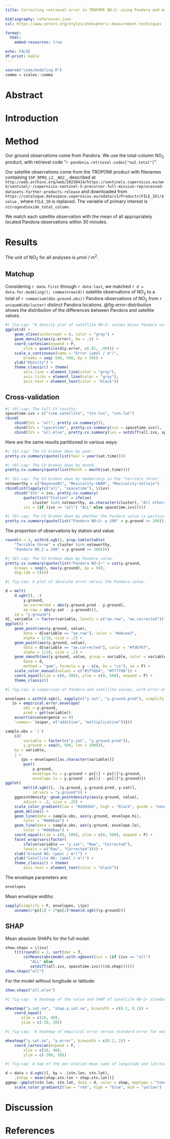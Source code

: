 ```yaml
---
title: Correcting retrieval error in TROPOMI NO~2~ using Pandora and machine learning

bibliography: references.json
csl: https://www.zotero.org/styles/atmospheric-measurement-techniques

format:
  html:
    embed-resources: true

echo: FALSE
df-print: kable
---
```


```r
source("code/modeling.R")
comma = scales::comma
```

# Abstract

# Introduction

# Method

Our ground observations come from Pandora. We use the total-column NO~2~ product, with retrieval code "`r pandonia.retrieval.codes["no2.total"]`".

Our satellite observations come from the TROPOMI product with filenames containing `S5P_RPRO_L2__NO2_`, described at `http://web.archive.org/web/20230414/https://sentinels.copernicus.eu/web/sentinel/-/copernicus-sentinel-5-precursor-full-mission-reprocessed-datasets-further-products-release` and downloaded from `https://catalogue.dataspace.copernicus.eu/odata/v1/Products(FILE_ID)/$value` , where `FILE_ID` is replaced. The variable of primary interest is `nitrogendioxide_total_column`.

We match each satellite observation with the mean of all appropriately located Pandora observations within 30 minutes.

# Results

The unit of NO~2~ for all analyses is μmol / m^2^.

## Matchup

Considering `r date.first` through `r date.last`, we matched `r d = data.for.modeling(); comma(nrow(d))` satellite observations of NO~2~ to a total of `r comma(sum(d$n.ground.obs))` Pandora observations of NO~2~ from `r uniqueN(d$cluster)` distinct Pandora locations. @fig-error-distribution shows the distribution of the differences between Pandora and satellite values.

```r
#| fig-cap: "A density plot of satellite NO~2~ values minus Pandora values. The *x*-axis limits are set to the top and bottom percentiles."
ggplot(d) +
    geom_vline(xintercept = 0, color = "gray") +
    geom_density(aes(y.error), bw = .5) +
    coord_cartesian(expand = F,
        xlim = quantile(d$y.error, c(.01, .99))) +
    scale_x_continuous(name = "Error (μmol / m²)",
        breaks = seq(-500, 500, by = 50)) +
    ylab("Density") +
    theme_classic() + theme(
        axis.line = element_line(color = "gray"),
        axis.ticks = element_line(color = "gray"),
        axis.text = element_text(color = "black"))
```

## Cross-validation

```r
#| tbl-cap: The full CV results.
spacetime.ivs = c("time.satellite", "stn.lon", "stn.lat")
rbind(
    cbind(IVs = "all", pretty.cv.summary()),
    cbind(IVs = "spacetime", pretty.cv.summary(ivs = spacetime.ivs)),
    cbind(IVs = "all.else", pretty.cv.summary(ivs = setdiff(all.ivs, spacetime.ivs))))
```

Here are the same results partitioned in various ways:

```r
#| tbl-cap: The CV broken down by year.
pretty.cv.summary(quote(list(Year = year(sat.time))))
```

```r
#| tbl-cap: The CV broken down by month.
pretty.cv.summary(quote(list(Month = month(sat.time))))
```

```r
#| tbl-cap: The CV broken down by membership in the "terrible three".
noteworthy = c("BayonneNJ", "MexicoCity-UNAM", "MexicoCity-Vallejo")
rbindlist(lapply(c("all", "spacetime"), \(ivs)
    cbind("IVs" = ivs, pretty.cv.summary(
        quote(list("Station" = ifelse(
            cluster %in% noteworthy, as.character(cluster), "All others"))),
        ivs = (if (ivs == "all") "ALL" else spacetime.ivs)))))
```

```r
#| tbl-cap: The CV broken down by whether the Pandora value is particularly high.
pretty.cv.summary(quote(list("Pandora NO~2~ ≥ 200" = y.ground >= 200)))
```

The proportion of observations by station and value:

```r
round(d = 3, with(d.xgb(), prop.table(table(
    "Terrible three" = cluster %in% noteworthy,
    "Pandora NO_2 ≥ 200" = y.ground >= 200))))
```

```r
#| tbl-cap: The CV broken down by Pandora value.
pretty.cv.summary(quote(list("Pandora NO~2~" = cut(y.ground,
    breaks = seq(0, max(y.ground), by = 50),
    dig.lab = 5))))
```

```r
#| fig-cap: A plot of absolute error versus the Pandora value.

d = melt(
    d.xgb()[, .(
        y.ground,
        ae.corrected = abs(y.ground.pred - y.ground),
        ae.raw = abs(y.sat - y.ground))],
    id = "y.ground")
d[, variable := factor(variable, levels = c("ae.raw", "ae.corrected"))]
ggplot() +
    geom_point(aes(y.ground, value),
        data = d[variable == "ae.raw"], color = "#a6cee3",
        alpha = 1/10, size = .2) +
    geom_point(aes(y.ground, value),
        data = d[variable == "ae.corrected"], color = "#fdbf6f",
        alpha = 1/10, size = .2) +
    geom_smooth(aes(y.ground, value, group = variable, color = variable),
        data = d,
        method = "gam", formula = y ~ s(x, bs = "cs"), se = F) +
    scale_color_manual(values = c("#1f78b4", "#ff7f00")) +
    coord_equal(xlim = c(0, 500), ylim = c(0, 500), expand = F) +
    theme_classic()
```

```r
#| fig-cap: A comparison of Pandora and satellite values, with error envelopes in blue.

envelopes = with(d.xgb(), sapply(c("y.sat", "y.ground.pred"), simplify = F, \(variable)
   {o = empirical.error.envelope(
        obs = y.ground,
        pred = get(variable))
    assert(o$convergence == 0)
    `names<-`(o$par, c("additive", "multiplicative"))}))

sample.obs = `[`(
    CJ(
        variable = factor(c("y.sat", "y.ground.pred")),
        y.ground = seq(0, 500, len = 1000)),
    by = variable,
    j =
       {ps = envelopes[[as.character(variable)]]
        punl(
            y.ground,
            envelope.hi = y.ground + ps[1] + ps[2]*y.ground,
            envelope.lo = y.ground - ps[1] - ps[2]*y.ground)})
ggplot(
        melt(d.xgb()[, .(y.ground, y.ground.pred, y.sat)],
            id.vars = "y.ground")) +
    ggpointdensity::geom_pointdensity(aes(y.ground, value),
        adjust = .2, size = .25) +
    scale_color_gradient(low = "#dddddd", high = "black", guide = "none") +
    geom_abline() +
    geom_line(data = sample.obs, aes(y.ground, envelope.hi),
        color = "#6666aa") +
    geom_line(data = sample.obs, aes(y.ground, envelope.lo),
        color = "#6666aa") +
    coord_equal(xlim = c(0, 500), ylim = c(0, 500), expand = F) +
    facet_wrap(vars(factor(
        ifelse(variable == "y.sat", "Raw", "Corrected"),
        levels = c("Raw", "Corrected")))) +
    xlab("Ground NO₂ (μmol / m²)") +
    ylab("Satellite NO₂ (μmol / m²)") +
    theme_classic() + theme(
        axis.text = element_text(color = "black"))
```

The envelope parameters are:

```r
envelopes
```

Mean envelope widths:

```r
sapply(simplify = F, envelopes, \(ps)
    unname(2*ps[1] + 2*ps[2]*mean(d.xgb()$y.ground)))
```

## SHAP

Mean absolute SHAPs for the full model:

```r
show.shaps = \(ivs)
    t(t(round(d = 2, sort(dec = T,
        colMeans(abs(model.with.xgboost(ivs = (if (ivs == "all")
           "ALL" else
           setdiff(all.ivs, spacetime.ivs)))$d.shap))))))
show.shaps("all")
```

For the model without longitude or latitude:

```r
show.shaps("all.else")
```

```r
#| fig-cap: 'A heatmap of the value and SHAP of satellite NO~2~ standard error for each observation.'

mheatmap("y.sat.se", "shap.y.sat.se", binwidth = c(0.2, 0.2)) +
    coord_equal(
       xlim = c(10, 40),
       ylim = c(-20, 20))
```

```r
#| fig-cap: 'A heatmap of empirical error versus standard error for each observation.'

mheatmap("y.sat.se", "y.error", binwidth = c(0.2, 2)) +
    coord_cartesian(expand = F,
        xlim = c(10, 40),
        ylim = c(-200, 50))
```

```r
#| fig-cap: A map of the per-station mean sums of longitude and latitude SHAPs.

d = data = d.xgb()[, by = .(stn.lon, stn.lat),
    .(shap = mean(shap.stn.lon + shap.stn.lat))]
ggmap::qmplot(stn.lon, stn.lat, data = d, color = shap, maptype = "toner-lite") +
    scale_color_gradient2(low = "red", high = "blue", mid = "yellow")
```

# Discussion

# References
